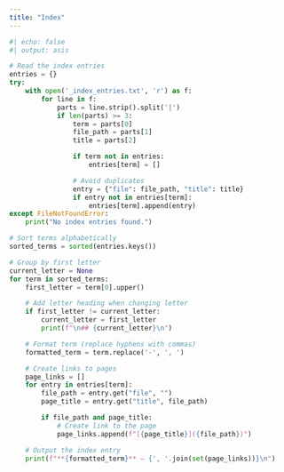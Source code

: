 ---
title: "Index"
---

<!-- This is the start of the index for the web version.
We will likely need to manually construct much of the index.

* _support/scripts/collect-index.lua generates the list of index entries.
* _index_entries.txt is now grouped with each chapter and are in a bunch of sub-folders.
-->

```{python}
#| echo: false
#| output: asis

# Read the index entries
entries = {}
try:
    with open('_index_entries.txt', 'r') as f:
        for line in f:
            parts = line.strip().split('|')
            if len(parts) >= 3:
                term = parts[0]
                file_path = parts[1]
                title = parts[2]

                if term not in entries:
                    entries[term] = []

                # Avoid duplicates
                entry = {"file": file_path, "title": title}
                if entry not in entries[term]:
                    entries[term].append(entry)
except FileNotFoundError:
    print("No index entries found.")

# Sort terms alphabetically
sorted_terms = sorted(entries.keys())

# Group by first letter
current_letter = None
for term in sorted_terms:
    first_letter = term[0].upper()

    # Add letter heading when changing letter
    if first_letter != current_letter:
        current_letter = first_letter
        print(f"\n## {current_letter}\n")

    # Format term (replace hyphens with commas)
    formatted_term = term.replace('-', ', ')

    # Create links to pages
    page_links = []
    for entry in entries[term]:
        file_path = entry.get("file", "")
        page_title = entry.get("title", file_path)

        if file_path and page_title:
            # Create link to the page
            page_links.append(f"[{page_title}]({file_path})")

    # Output the index entry
    print(f"**{formatted_term}** — {', '.join(set(page_links))}\n")
```
